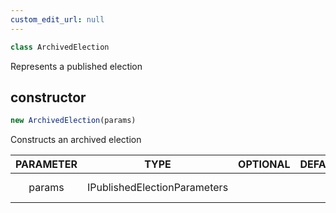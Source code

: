 ```yaml
---
custom_edit_url: null
---
```


```ts
class ArchivedElection
```

<div>

</div>

Represents a published election

## constructor
```ts
new ArchivedElection(params)
```

<div>

</div>

Constructs an archived election

|PARAMETER|TYPE|OPTIONAL|DEFAULT|DESCRIPTION|
|:---:|:---:|:---:|:---:|:---:|
|params|IPublishedElectionParameters|||Election parameters|


